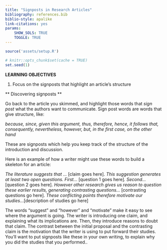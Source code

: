 ```yaml
---
title: "Signposts in Research Articles"
bibliography: references.bib
biblio-style: apalike
link-citations: yes
params: 
    SHOW_SOLS: TRUE
    TOGGLE: TRUE
---
```



```r
source('assets/setup.R')

# knitr::opts_chunk$set(cache = TRUE)
set.seed(1)
```


:::lo
**LEARNING OBJECTIVES**

1. Focus on the signposts that highlight an article's structure

:::

** Discovering signposts **

Go back to the article you skimmed, and highlight those words that *sign post* what the authors want to communicate. Sign post words are words that give structure, like:

*because, since, given this argument, thus, therefore, hence, it follows that, consequently, nevertheless, however, but, in the first case, on the other hand*

These are signposts which help you keep track of the structure of the introduction and discussion.

Here is an example of how a writer might use these words to build a skeleton for an article: 

*The literature suggests that ... *[claim goes here]. *This suggestion generates at least two open questions. First... *[question 1 goes here]*. Second... *[question 2 goes here]*. However other research gives us reason to question these earlier results, generating contrasting questions... *[contrasting questions go here]*. These conflicting points therefore motivate our studies...*[description of studies go here]

The words “suggest” and “however” and “motivate” make it easy to see where the argument is going. The writer is introducing one claim, and explaining what its implications are. Then, they introduce reasons to doubt that claim. The contrast between the initial proposal and the contrasting claim is the motivation that the writer is using to put forward their studies. You’ll want to put signposts like these in your own writing, to explain why you did the studies that you performed..


<!-- # Video -->
<!-- `r qbegin(1)` -->
<!-- Part of scientists’ job is to find out when their explanations are wrong. How do you think experiments can help them achieve this aim? -->

<!-- You can find the answer after the video -->


<!-- `r qend()` -->


<!-- Experiments make a frequent appearance in contemporary psychological science. In this video, we discuss why they are important and what we can learn from them. We will illustrate the answers to these questions with the Stroop task. -->

<!-- This video is presented by Aba Szollosi, who is a postdoctoral researcher in Psychology. Contact: [aba.szollosi@ed.ac.uk](aba.szollosi@ed.ac.uk ) -->



<!-- <iframe id="kaltura_player" src="https://cdnapisec.kaltura.com/p/2010292/sp/201029200/embedIframeJs/uiconf_id/32599141/partner_id/2010292?iframeembed=true&playerId=kaltura_player&entry_id=1_rvxb3oxy&flashvars[streamerType]=auto&amp;flashvars[localizationCode]=en&amp;flashvars[leadWithHTML5]=true&amp;flashvars[sideBarContainer.plugin]=true&amp;flashvars[sideBarContainer.position]=left&amp;flashvars[sideBarContainer.clickToClose]=true&amp;flashvars[chapters.plugin]=true&amp;flashvars[chapters.layout]=vertical&amp;flashvars[chapters.thumbnailRotator]=false&amp;flashvars[streamSelector.plugin]=true&amp;flashvars[EmbedPlayer.SpinnerTarget]=videoHolder&amp;flashvars[dualScreen.plugin]=true&amp;flashvars[Kaltura.addCrossoriginToIframe]=true&amp;&wid=1_v1xotko3" width="608" height="402" allowfullscreen webkitallowfullscreen mozAllowFullScreen allow="autoplay *; fullscreen *; encrypted-media *" sandbox="allow-forms allow-same-origin allow-scripts allow-top-navigation allow-pointer-lock allow-popups allow-modals allow-orientation-lock allow-popups-to-escape-sandbox allow-presentation allow-top-navigation-by-user-activation" frameborder="0" title="Kaltura Player"></iframe> -->

<!-- Download the slides for this presentation [here](Slides/Design1Introduction.pdf). -->

<!-- `r solbegin(show = params$SHOW_SOLS, toggle = params$TOGGLE)` -->
<!-- Experiments can help us achieve this aim by providing tests for our explanations. If the results are not what we expected, we know that there is a problem with our explanation. -->

<!-- `r solend()` -->


<div class="tocify-extend-page" data-unique="tocify-extend-page" style="height: 0;"></div>